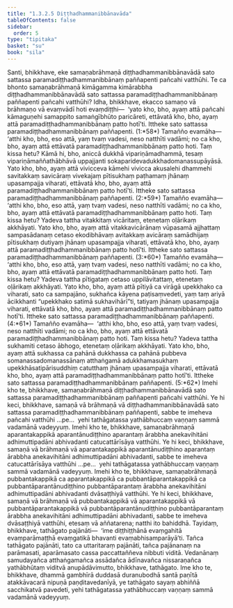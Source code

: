 ```yaml
---
title: "1.3.2.5 Diṭṭhadhammanibbānavāda"
tableOfContents: false
sidebar:
  order: 5
type: "tipitaka"
basket: "su"
book: "sila"
---
```



<DynamicBreadcrumb />

<Division number="93" book="sila" bookNo="6" page="33">

<Paragraph number="166" book="sila">
Santi, bhikkhave, eke samaṇabrāhmaṇā diṭṭhadhammanibbānavādā sato <Emphasis>sattassa paramadiṭṭhadhammanibbānaṃ</Emphasis> paññapenti pañcahi vatthūhi. Te ca bhonto samaṇabrāhmaṇā kimāgamma kimārabbha diṭṭhadhammanibbānavādā sato sattassa paramadiṭṭhadhammanibbānaṃ paññapenti pañcahi vatthūhi?
</Paragraph>

</Division>
<Division number="94" book="sila" bookNo="6" page="33">

<Paragraph number="167" book="sila">
Idha, bhikkhave, ekacco samaṇo vā brāhmaṇo vā evaṃvādī hoti evaṃdiṭṭhi—  ‘yato kho, bho, ayaṃ <Emphasis>attā pañcahi kāmaguṇehi samappito</Emphasis> samaṅgībhūto paricāreti, ettāvatā kho, bho, ayaṃ attā <Emphasis>paramadiṭṭhadhammanibbānaṃ patto</Emphasis> hotī’ti. Ittheke sato sattassa paramadiṭṭhadhammanibbānaṃ paññapenti. (1:*58*)
</Paragraph>

</Division>
<Division number="95" book="sila" bookNo="6" page="33">

<Paragraph number="168" book="sila">
Tamañño evamāha—  ‘atthi kho, bho, eso attā, yaṃ tvaṃ vadesi, neso natthīti vadāmi; no ca kho, bho, ayaṃ attā ettāvatā paramadiṭṭhadhammanibbānaṃ patto hoti. Taṃ kissa hetu? Kāmā hi, bho, aniccā dukkhā vipariṇāmadhammā, tesaṃ vipariṇāmaññathābhāvā uppajjanti sokaparidevadukkhadomanassupāyāsā. Yato kho, bho, ayaṃ <Emphasis>attā</Emphasis> vivicceva kāmehi vivicca akusalehi dhammehi savitakkaṃ savicāraṃ vivekajaṃ pītisukhaṃ <Emphasis>paṭhamaṃ jhānaṃ upasampajja</Emphasis> viharati, ettāvatā kho, bho, ayaṃ attā <Emphasis>paramadiṭṭhadhammanibbānaṃ patto</Emphasis> hotī’ti. Ittheke sato sattassa paramadiṭṭhadhammanibbānaṃ paññapenti. (2:*59*)
</Paragraph>

</Division>
<Division number="96" book="sila" bookNo="6" page="34">

<Paragraph number="169" book="sila">
Tamañño evamāha—  ‘atthi kho, bho, eso attā, yaṃ tvaṃ vadesi, neso natthīti vadāmi; no ca kho, bho, ayaṃ attā ettāvatā paramadiṭṭhadhammanibbānaṃ patto hoti. Taṃ kissa hetu? Yadeva tattha vitakkitaṃ vicāritaṃ, etenetaṃ oḷārikaṃ akkhāyati. Yato kho, bho, ayaṃ <Emphasis>attā</Emphasis> vitakkavicārānaṃ vūpasamā ajjhattaṃ sampasādanaṃ cetaso ekodibhāvaṃ avitakkaṃ avicāraṃ samādhijaṃ pītisukhaṃ <Emphasis>dutiyaṃ jhānaṃ upasampajja</Emphasis> viharati, ettāvatā kho, bho, ayaṃ attā <Emphasis>paramadiṭṭhadhammanibbānaṃ patto</Emphasis> hotī’ti. Ittheke sato sattassa paramadiṭṭhadhammanibbānaṃ paññapenti. (3:*60*)
</Paragraph>

</Division>
<Division number="97" book="sila" bookNo="6" page="34">

<Paragraph number="170" book="sila">
Tamañño evamāha—  ‘atthi kho, bho, eso attā, yaṃ tvaṃ vadesi, neso natthīti vadāmi; no ca kho, bho, ayaṃ attā ettāvatā paramadiṭṭhadhammanibbānaṃ patto hoti. Taṃ kissa hetu? Yadeva tattha pītigataṃ cetaso uppilāvitattaṃ, etenetaṃ oḷārikaṃ akkhāyati. Yato kho, bho, ayaṃ <Emphasis>attā</Emphasis> pītiyā ca virāgā upekkhako ca viharati, sato ca sampajāno, sukhañca kāyena paṭisaṃvedeti, yaṃ taṃ ariyā ācikkhanti “upekkhako satimā sukhavihārī”ti, <Emphasis>tatiyaṃ jhānaṃ upasampajja</Emphasis> viharati, ettāvatā kho, bho, ayaṃ attā paramadiṭṭhadhammanibbānaṃ patto hotī’ti. Ittheke sato sattassa paramadiṭṭhadhammanibbānaṃ paññapenti. (4:*61*)
</Paragraph>

</Division>
<Division number="98" book="sila" bookNo="6" page="34">

<Paragraph number="171" book="sila">
Tamañño evamāha—  ‘atthi kho, bho, eso attā, yaṃ tvaṃ vadesi, neso natthīti vadāmi; no ca kho, bho, ayaṃ attā ettāvatā paramadiṭṭhadhammanibbānaṃ patto hoti. Taṃ kissa hetu? Yadeva tattha sukhamiti cetaso ābhogo, etenetaṃ oḷārikaṃ akkhāyati. Yato kho, bho, ayaṃ <Emphasis>attā</Emphasis> sukhassa ca pahānā dukkhassa ca pahānā pubbeva somanassadomanassānaṃ atthaṅgamā adukkhamasukhaṃ upekkhāsatipārisuddhiṃ <Emphasis>catutthaṃ jhānaṃ upasampajja</Emphasis> viharati, ettāvatā kho, bho, ayaṃ attā <Emphasis>paramadiṭṭhadhammanibbānaṃ patto</Emphasis> hotī’ti. Ittheke sato sattassa paramadiṭṭhadhammanibbānaṃ paññapenti. (5:*62*)
</Paragraph>

</Division>
<Division number="99" book="sila" bookNo="6" page="35">

<Paragraph number="172" book="sila">
Imehi kho te, bhikkhave, samaṇabrāhmaṇā diṭṭhadhammanibbānavādā sato sattassa paramadiṭṭhadhammanibbānaṃ paññapenti pañcahi vatthūhi. Ye hi keci, bhikkhave, samaṇā vā brāhmaṇā vā diṭṭhadhammanibbānavādā sato sattassa paramadiṭṭhadhammanibbānaṃ paññapenti, sabbe te imeheva pañcahi vatthūhi …pe…  yehi tathāgatassa yathābhuccaṃ vaṇṇaṃ sammā vadamānā vadeyyuṃ.
</Paragraph>

</Division>
<Division number="100" book="sila" bookNo="6" page="35">

<Paragraph number="173" book="sila">
Imehi kho te, bhikkhave, samaṇabrāhmaṇā aparantakappikā aparantānudiṭṭhino aparantaṃ ārabbha anekavihitāni adhimuttipadāni abhivadanti catucattārīsāya vatthūhi. Ye hi keci, bhikkhave, samaṇā vā brāhmaṇā vā aparantakappikā aparantānudiṭṭhino aparantaṃ ārabbha anekavihitāni adhimuttipadāni abhivadanti, sabbe te imeheva catucattārīsāya vatthūhi …pe…  yehi tathāgatassa yathābhuccaṃ vaṇṇaṃ sammā vadamānā vadeyyuṃ.
</Paragraph>

</Division>
<Division number="101" book="sila" bookNo="6" page="35">

<Paragraph number="174" book="sila">
Imehi kho te, bhikkhave, samaṇabrāhmaṇā pubbantakappikā ca aparantakappikā ca pubbantāparantakappikā ca pubbantāparantānudiṭṭhino pubbantāparantaṃ ārabbha anekavihitāni adhimuttipadāni abhivadanti dvāsaṭṭhiyā vatthūhi.
</Paragraph>

</Division>
<Division number="102" book="sila" bookNo="6" page="35">

<Paragraph number="175" book="sila">
Ye hi keci, bhikkhave, samaṇā vā brāhmaṇā vā pubbantakappikā vā aparantakappikā vā pubbantāparantakappikā vā pubbantāparantānudiṭṭhino pubbantāparantaṃ ārabbha anekavihitāni adhimuttipadāni abhivadanti, sabbe te imeheva dvāsaṭṭhiyā vatthūhi, etesaṃ vā aññatarena; natthi ito bahiddhā.
</Paragraph>

</Division>
<Division number="103" book="sila" bookNo="6" page="35">

<Paragraph number="176" book="sila">
Tayidaṃ, bhikkhave, tathāgato pajānāti—  ‘ime diṭṭhiṭṭhānā evaṃgahitā evaṃparāmaṭṭhā evaṃgatikā bhavanti evaṃabhisamparāyā’ti. Tañca tathāgato pajānāti, tato ca uttaritaraṃ pajānāti, tañca pajānanaṃ na parāmasati, aparāmasato cassa paccattaññeva nibbuti viditā. Vedanānaṃ samudayañca atthaṅgamañca assādañca ādīnavañca nissaraṇañca yathābhūtaṃ viditvā anupādāvimutto, bhikkhave, tathāgato.
</Paragraph>

</Division>
<Division number="104" book="sila" bookNo="6" page="36">

<Paragraph number="177" book="sila">
Ime kho te, bhikkhave, dhammā gambhīrā duddasā duranubodhā santā paṇītā atakkāvacarā nipuṇā paṇḍitavedanīyā, ye tathāgato sayaṃ abhiññā sacchikatvā pavedeti, yehi tathāgatassa yathābhuccaṃ vaṇṇaṃ sammā vadamānā vadeyyuṃ.
</Paragraph>
</Division>